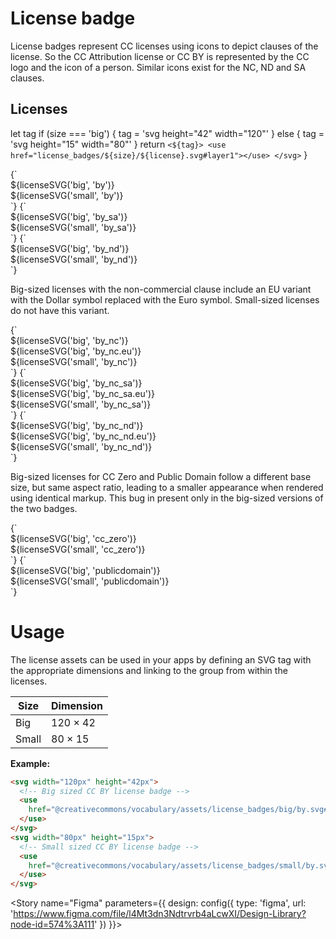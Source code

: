 
<Meta title="Assets/License badge" />

# License badge

License badges represent CC licenses using icons to depict clauses of the license. So the CC Attribution license or
CC BY is represented by the CC logo and the icon of a person. Similar icons exist for the NC, ND and SA clauses.

## Licenses

  let tag
  if (size === 'big') {
    tag = 'svg height="42" width="120"'
  } else {
    tag = 'svg height="15" width="80"'
  }
  return `<${tag}>
<use href="license_badges/${size}/${license}.svg#layer1"></use>
</svg>`
}

<Preview>
  <Story name="BY" height="96px">{`
    <div>${licenseSVG('big', 'by')}</div>
    <div>${licenseSVG('small', 'by')}</div>
  `}</Story>
</Preview>

<Preview>
  <Story name="BY SA" height="96px">{`
    <div>${licenseSVG('big', 'by_sa')}</div>
    <div>${licenseSVG('small', 'by_sa')}</div>
  `}</Story>
</Preview>

<Preview>
  <Story name="BY ND" height="96px">{`
    <div>${licenseSVG('big', 'by_nd')}</div>
    <div>${licenseSVG('small', 'by_nd')}</div>
  `}</Story>
</Preview>

Big-sized licenses with the non-commercial clause include an EU variant with the Dollar symbol replaced with the Euro
symbol. Small-sized licenses do not have this variant.

<Preview>
  <Story name="BY NC" height="144px">{`
    <div>${licenseSVG('big', 'by_nc')}</div>
    <div>${licenseSVG('big', 'by_nc.eu')}</div>
    <div>${licenseSVG('small', 'by_nc')}</div>
  `}</Story>
</Preview>

<Preview>
  <Story name="BY NC SA" height="144px">{`
    <div>${licenseSVG('big', 'by_nc_sa')}</div>
    <div>${licenseSVG('big', 'by_nc_sa.eu')}</div>
    <div>${licenseSVG('small', 'by_nc_sa')}</div>
  `}</Story>
</Preview>

<Preview>
  <Story name="BY NC ND" height="144px">{`
    <div>${licenseSVG('big', 'by_nc_nd')}</div>
    <div>${licenseSVG('big', 'by_nc_nd.eu')}</div>
    <div>${licenseSVG('small', 'by_nc_nd')}</div>
  `}</Story>
</Preview>

Big-sized licenses for CC Zero and Public Domain follow a different base size, but same aspect ratio, leading to a
smaller appearance when rendered using identical markup. This bug in present only in the big-sized versions of the two
badges.

<Preview>
  <Story name="CC Zero" height="96px">{`
    <div>${licenseSVG('big', 'cc_zero')}</div>
    <div>${licenseSVG('small', 'cc_zero')}</div>
  `}</Story>
</Preview>

<Preview>
  <Story name="Public Domain" height="96px">{`
    <div>${licenseSVG('big', 'publicdomain')}</div>
    <div>${licenseSVG('small', 'publicdomain')}</div>
  `}</Story>
</Preview>

# Usage

The license assets can be used in your apps by defining an SVG tag with the appropriate dimensions and linking to the
group from within the licenses.

| Size  | Dimension      |
|-------|----------------|
| Big   | 120 &times; 42 |
| Small | 80  &times; 15 |

**Example:**

```html
<svg width="120px" height="42px">
  <!-- Big sized CC BY license badge -->
  <use
    href="@creativecommons/vocabulary/assets/license_badges/big/by.svg#layer1">
  </use>
</svg>
<svg width="80px" height="15px">
  <!-- Small sized CC BY license badge -->
  <use
    href="@creativecommons/vocabulary/assets/license_badges/small/by.svg#layer1">
  </use>
</svg>
```
<Story name="Figma" parameters={{
  design: config({
    type: 'figma',
    url: 'https://www.figma.com/file/l4Mt3dn3Ndtrvrb4aLcwXI/Design-Library?node-id=574%3A111'
  })
}}>
</Story>

